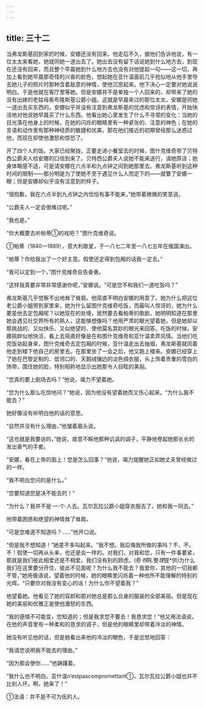 ```yaml
---
---
---
```

title: 三十二
---



当弗龙斯基回到家的时候，安娜还没有回来。他走后不久，据他们告诉他说，有一位太太来看她，她就同她一道出去了。她出去没有留下话说她到什么地方去，到现在还没有回来，而且整个早晨她到什么地方去也没有对他提起一句——这一切，再加上看到她早晨那奇怪的兴奋的脸色，想起她在亚什温面前几乎抢似地从他手里夺去她儿子的照片时那种含着敌意的神情，使他沉思起来。他下决心一定要对她说说明白。于是他就在客厅里等她。但是安娜并不是单独一个人回来的，却带来了她的没有出嫁的老姑母奥布隆斯基公爵小姐。这就是早晨来过的那位太太，安娜是同她一道出去买东西的。安娜似乎并没有注意到弗龙斯基的忧虑和惊讶的表情，开始快活地对他说她早晨买了什么东西。他看出她心里发生了什么不寻常的变化：当她的目光落在他身上的时候，在她的闪烁的眼睛里有一种紧张的、注意的神色；在她的言语和动作里有那种神经质的敏捷和优美，那在他们接近的初期曾经那么迷惑过他，而现在却使他激怒和惊恐了。

开了四个人的饭。大家已经聚拢，正要走进小餐室去的时候，图什克维奇带了贝特西公爵夫人给安娜的口信到来了。贝特西公爵夫人说她不能来送行，请她原谅；她身体略感不适，可是请安娜在六点半和九点钟之间到她那里去。弗龙斯基听到这种时间的限制——那分明是为了使她不至于遇见什么人而定下的——就瞥了安娜一眼；但是安娜却似乎没有注意到的样子。

“很抱歉，我在六点半到九点钟之内恰恰有事不能来，”她带着微微的笑意说。

“公爵夫人一定会很难过呢。”

“我也是。”

“你大概要去听帕蒂①的戏吧？”图什克维奇说。



①帕蒂（1840—1889），意大利歌星，于一八七二年至一八七五年在俄国演出。

“帕蒂？你给我出了一个好主意。假使还定得到包厢的话我一定去。”

“我可以定到一个，”图什克维奇自告奋勇。

“这样我真要非常非常感谢你呢，”安娜说。“可是您不和我们一道吃饭吗？”

弗龙斯基几乎觉察不出地耸了耸肩。他简直不明白安娜的用意了。她为什么把这位老公爵小姐带到家里来，她为什么留图什克维奇吃饭，而最叫人惊讶的，她为什么要差他去定包厢呢？以她现在的处境，居然要去看帕蒂的歌剧，她明明知道在那里她会遇见社交界所有的熟人，这能够想像吗？他用严肃的眼光望着她，但是她却以那挑战的、又似快乐、又似绝望的、使他莫名其妙的眼光来回答。吃饭的时候，安娜挑衅似地快活，看上去简直好像是在和图什克维奇和亚什温卖弄风情。当他们吃完饭站起身来，图什克维奇去定包厢的时候，亚什温走出去抽烟，弗龙斯基就同着他走到楼下他自己的房里去。在那里坐了一会之后，他又跑上楼来。安娜已经穿上了她在巴黎定制的、低领口的、天鹅绒镶边的淡色绸衣服，头上饰着贵重的雪白的饰带，围住她的脸，特别相称地显示出她那令人目眩的美丽。

“您真的要上剧场去吗？”他说，竭力不望着她。

“您为什么那么吃惊地问？”她说，因为他没有望着她而又伤心起来。“为什么我不能去？”

她好像没有听明白他的话的意思。

“自然并没有什么理由，”他皱着眉头说。

“这也就是我要说的，”她说，故意不睬他那种讥讽的调子，平静地卷起她那长长的发出香气的手套。

“安娜，看在上帝的面上！您是怎么回事？”他说，竭力提醒她正如她丈夫曾经做过的一样。

“我不明白您问的是什么。”

“您要知道您是决不能去的！”

“为什么？我并不是·一·个·人去。瓦尔瓦拉公爵小姐穿衣服去了，她和我一同去。”

他带着困惑和绝望的神情耸了耸肩。

“可是您难道不知道吗？……”他开口说。

“但是我不想知道！”她差不多叫起来。“我不想。我后悔我所做的事吗？不，不，不！假使一切再从头来，也还是会一样的。对我们，对我和您，只有一件事要紧，那就是我们彼此相爱还是不相爱。我们没有别的顾虑。(奇*书*网.整*理*提*供)为什么我们在这里要分开住，彼此不见面呢？为什么我不能去？我爱你，其他的一切我都不管，”她用俄语说，望着他的时候，她的眼睛里闪烁着一种他所不能理解的特别的光辉。“只要你对我没有变心的话！为什么你不望着我？”

他望着她。他看见了她的容颜和那对她总是那么合身的服装的全部美丽。但是现在她的美丽和优雅正是使他激怒的东西。

“我的感情不可能变，您知道的；但是我求您不要去！我恳求您！”他又用法语说，在他的声音里有一种柔和的恳求的调子，但是他的眼睛里却带着冷淡的神情。

她没有听见他的话，但是她看出来他的冷淡的眼色，于是忿怒地回答：

“我请您说明我不能去的理由。”

“因为那会使你……”他踌躇着。

“我什么也不明白。亚什温n’estpascompromettant①，瓦尔瓦拉公爵小姐也并不比别人坏。啊，她来了！”



①法语：并不是不可为伍的人。